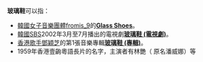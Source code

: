 '''玻璃鞋'''可以指：

*[[韓國|韓國]][[女子音樂團體|女子音樂團體]][[fromis_9|fromis_9]]的'''[[Glass_Shoes|Glass Shoes]]'''。
*[[韓國|韓國]][[SBS|SBS]]2002年3月至7月播出的電視劇'''[[玻璃鞋_(電視劇)|玻璃鞋 (電視劇)]]'''。
*[[香港|香港]][[歌手|歌手]][[鄧穎芝|鄧穎芝]]的第1張音樂專輯'''[[玻璃鞋_(專輯)|玻璃鞋 (專輯)]]'''。
* 1959年香港壹齣粵語長片的名字，主演者有林艷（ 原名潘威娜）等

{{disambig|Cat=三字消歧義}}